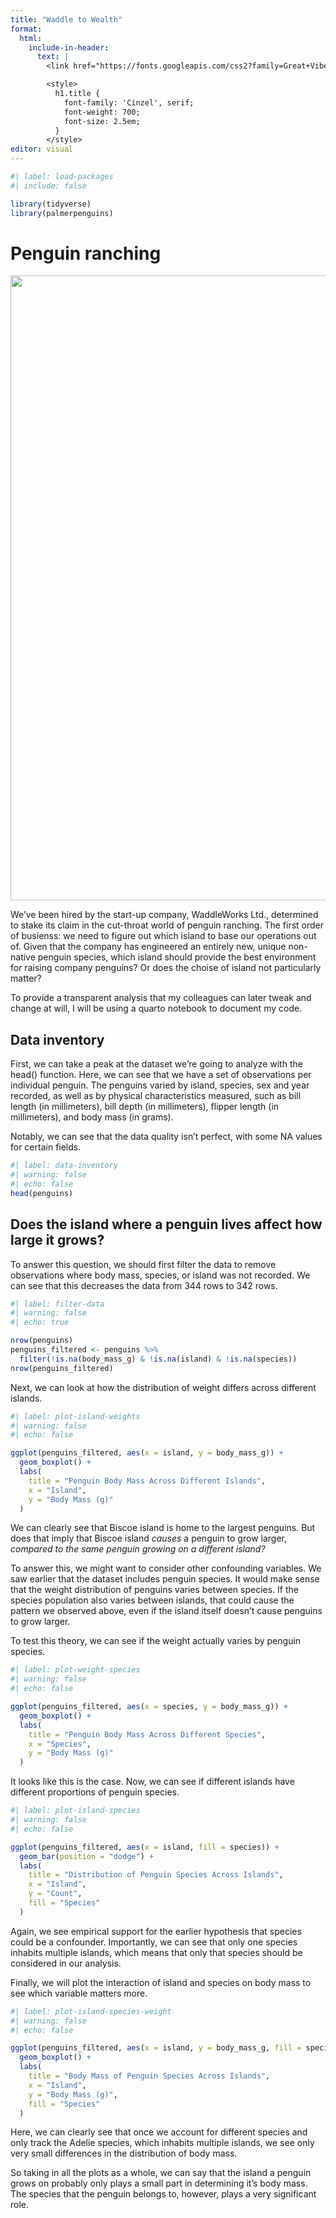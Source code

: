```yaml
---
title: "Waddle to Wealth"
format: 
  html:
    include-in-header:
      text: |
        <link href="https://fonts.googleapis.com/css2?family=Great+Vibes&display=swap" rel="stylesheet">

        <style>
          h1.title {
            font-family: 'Cinzel', serif;
            font-weight: 700;
            font-size: 2.5em;
          }
        </style>
editor: visual
---
```


```r
#| label: load-packages
#| include: false

library(tidyverse)
library(palmerpenguins)
```

# Penguin ranching

![](https://mgcallahan15.github.io/Penguin_ranch/penguin_ranch.webp){fig-alt="Fictional Penguin ranch of WaddleWorks, Ltd. Artwork by @DALL-E 2024" width="1000"}

We’ve been hired by the start-up company, WaddleWorks Ltd., determined to stake its claim in the cut-throat world of penguin ranching. The first order of busienss: we need to figure out which island to base our operations out of. Given that the company has engineered an entirely new, unique non-native penguin species, which island should provide the best environment for raising company penguins? Or does the choise of island not particularly matter?

To provide a transparent analysis that my colleagues can later tweak and change at will, I will be using a quarto notebook to document my code.

## Data inventory

First, we can take a peak at the dataset we're going to analyze with the head() function. Here, we can see that we have a set of observations per individual penguin. The penguins varied by island, species, sex and year recorded, as well as by physical characteristics measured, such as bill length (in millimeters), bill depth (in millimeters), flipper length (in millimeters), and body mass (in grams).

Notably, we can see that the data quality isn't perfect, with some NA values for certain fields.

```r
#| label: data-inventory
#| warning: false
#| echo: false
head(penguins)
```

## Does the island where a penguin lives affect how large it grows?

To answer this question, we should first filter the data to remove observations where body mass, species, or island was not recorded. We can see that this decreases the data from 344 rows to 342 rows.

```r
#| label: filter-data
#| warning: false
#| echo: true

nrow(penguins)
penguins_filtered <- penguins %>% 
  filter(!is.na(body_mass_g) & !is.na(island) & !is.na(species))
nrow(penguins_filtered)

```

Next, we can look at how the distribution of weight differs across different islands.

```r
#| label: plot-island-weights
#| warning: false
#| echo: false

ggplot(penguins_filtered, aes(x = island, y = body_mass_g)) + 
  geom_boxplot() + 
  labs(
    title = "Penguin Body Mass Across Different Islands",
    x = "Island",
    y = "Body Mass (g)"
  )
```

We can clearly see that Biscoe island is home to the largest penguins. But does that imply that Biscoe island *causes* a penguin to grow larger, *compared to the same penguin growing on a different island?*

To answer this, we might want to consider other confounding variables. We saw earlier that the dataset includes penguin species. It would make sense that the weight distribution of penguins varies between species. If the species population also varies between islands, that could cause the pattern we observed above, even if the island itself doesn't cause penguins to grow larger.

To test this theory, we can see if the weight actually varies by penguin species.

```r
#| label: plot-weight-species
#| warning: false
#| echo: false

ggplot(penguins_filtered, aes(x = species, y = body_mass_g)) + 
  geom_boxplot() + 
  labs(
    title = "Penguin Body Mass Across Different Species",
    x = "Species",
    y = "Body Mass (g)"
  )
```

It looks like this is the case. Now, we can see if different islands have different proportions of penguin species.

```r
#| label: plot-island-species
#| warning: false
#| echo: false

ggplot(penguins_filtered, aes(x = island, fill = species)) +
  geom_bar(position = "dodge") +
  labs(
    title = "Distribution of Penguin Species Across Islands",
    x = "Island",
    y = "Count",
    fill = "Species"
  )

```

Again, we see empirical support for the earlier hypothesis that species could be a confounder. Importantly, we can see that only one species inhabits multiple islands, which means that only that species should be considered in our analysis.

Finally, we will plot the interaction of island and species on body mass to see which variable matters more.

```r
#| label: plot-island-species-weight
#| warning: false
#| echo: false

ggplot(penguins_filtered, aes(x = island, y = body_mass_g, fill = species)) +
  geom_boxplot() +
  labs(
    title = "Body Mass of Penguin Species Across Islands",
    x = "Island",
    y = "Body Mass (g)",
    fill = "Species"
  )

```

Here, we can clearly see that once we account for different species and only track the Adelie species, which inhabits multiple islands, we see only very small differences in the distribution of body mass.

So taking in all the plots as a whole, we can say that the island a penguin grows on probably only plays a small part in determining it's body mass. The species that the penguin belongs to, however, plays a very significant role.
